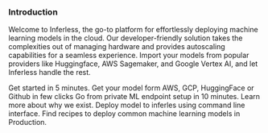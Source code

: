 
### Introduction


Welcome to Inferless, the go-to platform for effortlessly deploying machine learning models in the cloud. Our developer-friendly solution takes the complexities out of managing hardware and provides autoscaling capabilities for a seamless experience. Import your models from popular providers like Huggingface, AWS Sagemaker, and Google Vertex AI, and let Inferless handle the rest.


<CardGroup>
  <Card title="Quick start guides" icon="person-running-fast" href="/introduction/quickstart">
    Get started in 5 minutes.
  </Card>
  <Card title="Integrations" icon="grid-2" href="/integrations">
    Get your model form AWS, GCP, HuggingFace or Github in few clicks
  </Card>
  <Card title="Video walkthrough" icon="video" href="introduction/videowalkthrough">
    Go from private ML endpoint setup in 10 minutes.
  </Card>
  <Card title="What is Inferless ?" icon="wand-magic-sparkles" href="introduction/what-is-inferless" >
    Learn more about why we exist.
  </Card>
  <Card title="Inferlerss CLI - (Advanced User)" icon="code" href="/docs/model-import/cli-import">
    Deploy model to inferles using command line interface. 
  </Card>
  <Card title="Cookbooks" icon="book-sparkles" href="https://www.inferless.ai/docs/guides/cookbooks">
    Find recipes to deploy common machine learning models in Production. 
  </Card>
</CardGroup>

